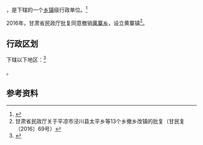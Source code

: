 {{中国乡级行政区|62/08/23/201/000}}

'''{{PAGENAMEBASE}}'''，是{{PRC admin/fullname|62/08/23/201/000|3}}下辖的一个[[乡镇|乡镇]]级行政单位。<ref>{{PRC admin/ref sgc|{{PRC admin/parent|62/08/23/201/000}}}}</ref>

2016年，甘肃省民政厅批复同意撤销[[黄寨乡|黄寨乡]]，设立黄寨镇<ref>甘肃省民政厅关于平凉市泾川县太平乡等13个乡撤乡改镇的批复（甘民复〔2016〕69号）</ref>。

== 行政区划 ==

{{PAGENAMEBASE}}下辖以下地区：<ref>{{PRC admin/ref sgc|62/08/23/201/000}}</ref>

{{PRC admin/children|62/08/23/201/000}}。

== 参考资料 ==

{{reflist}}

{{行政区划小作品}}
{{PRC admin/navcat|62/08/23/201/000}}